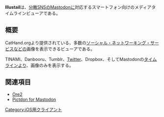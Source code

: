 {{Infobox software
| Name = Illustile
<!--| Image = -->
| Developer = CatHand.org
| SourceCode = 
| Platform = iOS・Android
| ProgrammingLanguage = 不明
| Launch = 不明
| Kifu = 
| License = プロプライエタリ
| Web = [http://tumblr.cathand.org 公式ブログ]
| Download = [https://itunes.apple.com/jp/app/id375749531?mt=8 AppStore]、[https://www.amazon.co.jp/dp/B019TNYKIG Amazon AppStore]
}}'''Illustail'''は、[[分散SNS]]の[[Mastodon]]に対応するスマートフォン向けのメディアタイムラインビューアである。

== 概要 ==
CatHand.orgより提供されている、多数の[[ソーシャル・ネットワーキング・サービス]]などの画像を表示できるビューアである。

TINAMI、Danbooru、Tumblr、[[Twitter]]、Dropbox、そしてMastodonの[[タイムライン]]より、画像のみを表示する。

== 関連項目 ==
* [[Ore2]]
* [[Pictdon for Mastodon]]

[[Category:iOS用クライアント]]